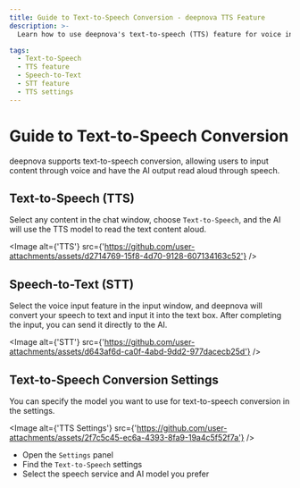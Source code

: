 ```yaml
---
title: Guide to Text-to-Speech Conversion - deepnova TTS Feature
description: >-
  Learn how to use deepnova's text-to-speech (TTS) feature for voice input and output. Explore speech-to-text (STT) functionality and customize TTS settings.

tags:
  - Text-to-Speech
  - TTS feature
  - Speech-to-Text
  - STT feature
  - TTS settings
---
```


# Guide to Text-to-Speech Conversion

deepnova supports text-to-speech conversion, allowing users to input content through voice and have the AI output read aloud through speech.

## Text-to-Speech (TTS)

Select any content in the chat window, choose `Text-to-Speech`, and the AI will use the TTS model to read the text content aloud.

<Image alt={'TTS'} src={'https://github.com/user-attachments/assets/d2714769-15f8-4d70-9128-607134163c52'} />

## Speech-to-Text (STT)

Select the voice input feature in the input window, and deepnova will convert your speech to text and input it into the text box. After completing the input, you can send it directly to the AI.

<Image alt={'STT'} src={'https://github.com/user-attachments/assets/d643af6d-ca0f-4abd-9dd2-977dacecb25d'} />

## Text-to-Speech Conversion Settings

You can specify the model you want to use for text-to-speech conversion in the settings.

<Image alt={'TTS Settings'} src={'https://github.com/user-attachments/assets/2f7c5c45-ec6a-4393-8fa9-19a4c5f52f7a'} />

- Open the `Settings` panel
- Find the `Text-to-Speech` settings
- Select the speech service and AI model you prefer
